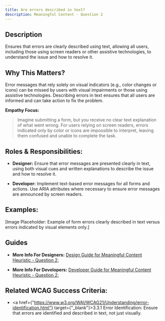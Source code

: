 ```yaml
---
title: Are errors described in text?
description: Meaningful Content - Question 2
---
```


## Description

Ensures that errors are clearly described using text, allowing all users, including those using screen readers or other assistive technologies, to understand the issue and how to resolve it.

## Why This Matters?

Error messages that rely solely on visual indicators (e.g., color changes or icons) can be missed by users with visual impairments or those using assistive technologies. Describing errors in text ensures that all users are informed and can take action to fix the problem.

**Empathy Focus:**
> Imagine submitting a form, but you receive no clear text explanation of what went wrong. For users relying on screen readers, errors indicated only by color or icons are impossible to interpret, leaving them confused and unable to complete the task.

## Roles & Responsibilities:

- **Designer:** Ensure that error messages are presented clearly in text, using both visual cues and written explanations to describe the issue and how to resolve it.

- **Developer:** Implement text-based error messages for all forms and actions. Use ARIA attributes where necessary to ensure error messages are announced by screen readers.

## Examples:

[Image Placeholder: Example of form errors clearly described in text versus errors indicated by visual elements only.]

## Guides

- **More Info For Designers:** <a href="/docs/design-guide/meaningful-content/question-2">Design Guide for Meaningful Content Heuristic - Question 2;</a>

- **More Info For Developers:** <a href="/docs/developer-guide/meaningful-content/question-2">Developer Guide for Meaningful Content Heuristic - Question 2;</a>

## Related WCAG Success Criteria:

- <a href={"https://www.w3.org/WAI/WCAG21/Understanding/error-identification.html"} target={"_blank"}>3.3.1 Error Identification</a>: Ensure that errors are identified and described in text, not just visually.
